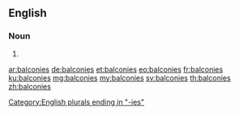 ==English==

===Noun===
{{head|en|plural}}

# {{plural of|balcony|lang=en|nocat=1}}

[[Category:English plurals ending in "-ies"]]

[[ar:balconies]]
[[de:balconies]]
[[et:balconies]]
[[eo:balconies]]
[[fr:balconies]]
[[ku:balconies]]
[[mg:balconies]]
[[my:balconies]]
[[sv:balconies]]
[[th:balconies]]
[[zh:balconies]]